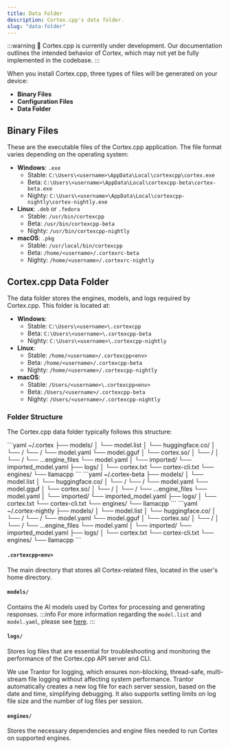 ```yaml
---
title: Data Folder
description: Cortex.cpp's data folder.
slug: "data-folder"
---
```



:::warning
🚧 Cortex.cpp is currently under development. Our documentation outlines the intended behavior of Cortex, which may not yet be fully implemented in the codebase.
:::

When you install Cortex.cpp, three types of files will be generated on your device:

- **Binary Files**
- **Configuration Files**
- **Data Folder**

## Binary Files
These are the executable files of the Cortex.cpp application. The file format varies depending on the operating system:

- **Windows**: `.exe`
  - Stable: `C:\Users\<username>\AppData\Local\cortexcpp\cortex.exe`
  - Beta: `C:\Users\<username>\AppData\Local\cortexcpp-beta\cortex-beta.exe`
  - Nighty: `C:\Users\<username>\AppData\Local\cortexcpp-nightly\cortex-nightly.exe`
- **Linux**: `.deb` or `.fedora`
  - Stable: `/usr/bin/cortexcpp`
  - Beta: `/usr/bin/cortexcpp-beta`
  - Nighty: `/usr/bin/cortexcpp-nightly`
- **macOS**: `.pkg`
  - Stable: `/usr/local/bin/cortexcpp`
  - Beta: `/home/<username>/.cortexrc-beta`
  - Nighty: `/home/<username>/.cortexrc-nightly`

## Cortex.cpp Data Folder
The data folder stores the engines, models, and logs required by Cortex.cpp. This folder is located at:

- **Windows**:
  - Stable: `C:\Users\<username>\.cortexcpp`
  - Beta: `C:\Users\<username>\.cortexcpp-beta`
  - Nighty: `C:\Users\<username>\.cortexcpp-nightly`
- **Linux**:
  - Stable: `/home/<username>/.cortexcpp<env>`
  - Beta: `/home/<username>/.cortexcpp-beta`
  - Nighty: `/home/<username>/.cortexcpp-nightly`
- **macOS**:
  - Stable: `/Users/<username>\.cortexcpp<env>`
  - Beta: `/Users/<username>/.cortexcpp-beta`
  - Nighty: `/Users/<username>/.cortexcpp-nightly`

### Folder Structure
The Cortex.cpp data folder typically follows this structure:

<Tabs>
  <TabItem value="Stable" label="Stable">
  ```yaml
  ~/.cortex
    ├── models/
    │   └── model.list
    │   └── huggingface.co/
    │       └── <repo_name>/
              └── <branch_name>/
                └── model.yaml
                └── model.gguf
    │   └── cortex.so/
    │       └── <repo_name>/
    │         └── <branch_name>/
                └── ...engine_files
                └── model.yaml
    │   └── imported/
            └── imported_model.yaml
    ├── logs/
    │   └── cortex.txt
        └── cortex-cli.txt
    └── engines/
        └── llamacpp
  ```
  </TabItem>
  <TabItem value="Beta" label="Beta">
  ```yaml
  ~/.cortex-beta
    ├── models/
    │   └── model.list
    │   └── huggingface.co/
    │       └── <repo_name>/
              └── <branch_name>/
                └── model.yaml
                └── model.gguf
    │   └── cortex.so/
    │       └── <repo_name>/
    │         └── <branch_name>/
                └── ...engine_files
                └── model.yaml
    │   └── imported/
            └── imported_model.yaml
    ├── logs/
    │   └── cortex.txt
        └── cortex-cli.txt
    └── engines/
        └── llamacpp
  ```
  </TabItem>
  <TabItem value="Nightly" label="Nightly">
  ```yaml
  ~/.cortex-nightly
    ├── models/
    │   └── model.list
    │   └── huggingface.co/
    │       └── <repo_name>/
              └── <branch_name>/
                └── model.yaml
                └── model.gguf
    │   └── cortex.so/
    │       └── <repo_name>/
    │         └── <branch_name>/
                └── ...engine_files
                └── model.yaml
    │   └── imported/
            └── imported_model.yaml
    ├── logs/
    │   └── cortex.txt
        └── cortex-cli.txt
    └── engines/
        └── llamacpp
  ```
  </TabItem>
</Tabs>

#### `.cortexcpp<env>`
The main directory that stores all Cortex-related files, located in the user's home directory.
#### `models/`
Contains the AI models used by Cortex for processing and generating responses.
:::info
For more information regarding the `model.list` and `model.yaml`, please see [here](/docs/capabilities/models/model-yaml).
:::
#### `logs/`
Stores log files that are essential for troubleshooting and monitoring the performance of the Cortex.cpp API server and CLI.

We use Trantor for logging, which ensures non-blocking, thread-safe, multi-stream file logging without affecting system performance. Trantor automatically creates a new log file for each server session, based on the date and time, simplifying debugging. It also supports setting limits on log file size and the number of log files per session.
#### `engines/`
Stores the necessary dependencies and engine files needed to run Cortex on supported engines.